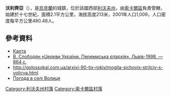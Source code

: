 {{coord|50|23|29|N|24|20|51|E|scale:100000|display=title}}

'''沃利齊亞'''（{{lang-uk|Волиця}}），是[[烏克蘭|烏克蘭]]的城鎮，位於該國西部[[利沃夫州|利沃夫州]]，由[[索卡爾區|索卡爾區]]負責管轄，始建於十七世紀，面積2.1平方公里，海拔高度213米，2001年人口1,009，人口密度每平方公里480.48人。

==參考資料==
*[http://maps.vlasenko.net/?lon=24.328&lat=50.39&addmap1=smtm100&addmap2=smtm1000 Карта]
*[http://decerkva.org.ua/volytsia_sok.html  В. Слободян «Церкви України. Перемиська єпархія». Львів-1998. — 864 с.] {{Wayback|url=http://decerkva.org.ua/volytsia_sok.html |date=20200805073851 }}
* http://golossokal.com.ua/arxivi-90-tix-rokiv/mogila-sichovix-strilciv-s-volicya.html {{Wayback|url=http://golossokal.com.ua/arxivi-90-tix-rokiv/mogila-sichovix-strilciv-s-volicya.html |date=20200920224512 }}
* [http://weather.in.ua/ua/l'vovskaja/4380 Погода в селі Волиця] {{Wayback|url=http://weather.in.ua/ua/l%27vovskaja/4380 |date=20111221140841 }}

[[Category:利沃夫州村落|Category:利沃夫州村落]]
[[Category:索卡爾區村落|Category:索卡爾區村落]]


{{Lviv-geo-stub}}
